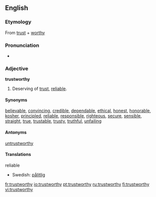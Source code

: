 ==English==

===Etymology===
From [[trust]] + [[worthy]]

===Pronunciation===
*{{audio|en-us-trustworthy.ogg|Audio (US)}}

===Adjective===
'''trustworthy'''
#Deserving of [[trust]], [[reliable]].

====Synonyms====
[[believable]], [[convincing]], [[credible]], [[dependable]], [[ethical]], [[honest]], [[honorable]], [[kosher]], [[principled]],  [[reliable]], [[responsible]], [[righteous]], [[secure]], [[sensible]], [[straight]], [[true]], [[trustable]], [[trusty]], [[truthful]], [[unfailing]]

====Antonyms====
[[untrustworthy]]

====Translations====
;reliable
{{top}}
{{mid}}
*Swedish: [[pålitlig]]
{{bottom}}

[[fr:trustworthy]]
[[io:trustworthy]]
[[pt:trustworthy]]
[[ru:trustworthy]]
[[fi:trustworthy]]
[[vi:trustworthy]]